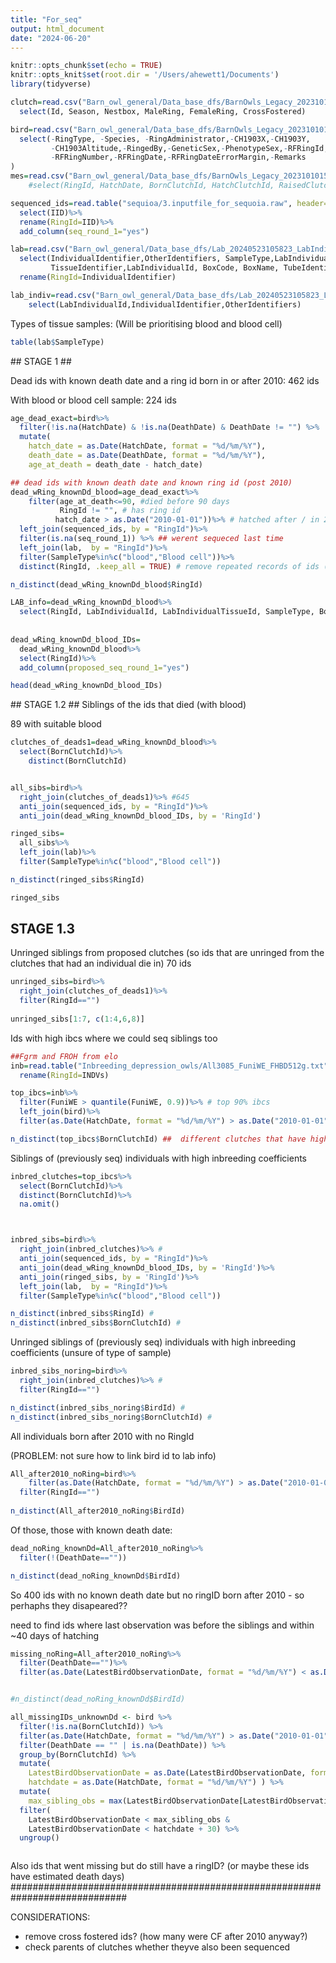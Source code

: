 ```yaml
---
title: "For_seq"
output: html_document
date: "2024-06-20"
---
```


```r
knitr::opts_chunk$set(echo = TRUE)
knitr::opts_knit$set(root.dir = '/Users/ahewett1/Documents')
library(tidyverse)
```

```r
clutch=read.csv("Barn_owl_general/Data_base_dfs/BarnOwls_Legacy_20231010153920_Clutch.csv")%>%
  select(Id, Season, Nestbox, MaleRing, FemaleRing, CrossFostered)

bird=read.csv("Barn_owl_general/Data_base_dfs/BarnOwls_Legacy_20231010153920_Bird.csv")%>%
  select(-RingType, -Species, -RingAdministrator,-CH1903X,-CH1903Y,
         -CH1903Altitude,-RingedBy,-GeneticSex,-PhenotypeSex,-RFRingId,
         -RFRingNumber,-RFRingDate,-RFRingDateErrorMargin,-Remarks
)
mes=read.csv("Barn_owl_general/Data_base_dfs/BarnOwls_Legacy_20231010153920_BirdMeasurement.csv")#%>%
    #select(RingId, HatchDate, BornClutchId, HatchClutchId, RaisedClutchId, RingDate, SiteId)

sequenced_ids=read.table("sequioa/3.inputfile_for_sequoia.raw", header=T)%>%
  select(IID)%>%
  rename(RingId=IID)%>%
  add_column(seq_round_1="yes")

lab=read.csv("Barn_owl_general/Data_base_dfs/Lab_20240523105823_LabIndividualTissue.csv")%>%
  select(IndividualIdentifier,OtherIdentifiers, SampleType,LabIndividualTissueId,
         TissueIdentifier,LabIndividualId, BoxCode, BoxName, TubeIdentifier)%>%
  rename(RingId=IndividualIdentifier)

lab_indiv=read.csv("Barn_owl_general/Data_base_dfs/Lab_20240523105823_LabIndividual.csv")%>%
    select(LabIndividualId,IndividualIdentifier,OtherIdentifiers)
```

Types of tissue samples:
(Will be prioritising blood and blood cell)
```r
table(lab$SampleType)
```



 ## STAGE 1 ##
 
Dead ids with known death date and a ring id born in or after 2010:
462 ids 

With blood or blood cell sample:
224 ids 

```r
age_dead_exact=bird%>%
  filter(!is.na(HatchDate) & !is.na(DeathDate) & DeathDate != "") %>%
  mutate(
    hatch_date = as.Date(HatchDate, format = "%d/%m/%Y"),
    death_date = as.Date(DeathDate, format = "%d/%m/%Y"),
    age_at_death = death_date - hatch_date)

## dead ids with known death date and known ring id (post 2010)
dead_wRing_knownDd_blood=age_dead_exact%>%
    filter(age_at_death<=90, #died before 90 days
           RingId != "", # has ring id
          hatch_date > as.Date("2010-01-01"))%>% # hatched after / in 2010
  left_join(sequenced_ids, by = "RingId")%>%
  filter(is.na(seq_round_1)) %>% ## werent sequeced last time 
  left_join(lab,  by = "RingId")%>%
  filter(SampleType%in%c("blood","Blood cell"))%>%
  distinct(RingId, .keep_all = TRUE) # remove repeated records of ids (where there are multiple blood samples)

n_distinct(dead_wRing_knownDd_blood$RingId)

LAB_info=dead_wRing_knownDd_blood%>%
  select(RingId, LabIndividualId, LabIndividualTissueId, SampleType, BoxCode, BoxName, TubeIdentifier)
  
  
dead_wRing_knownDd_blood_IDs=
  dead_wRing_knownDd_blood%>%
  select(RingId)%>%
  add_column(proposed_seq_round_1="yes")

head(dead_wRing_knownDd_blood_IDs)
```

 ## STAGE 1.2 ##
 Siblings of the ids that died (with blood)
 
 89 with suitable blood 

```r
clutches_of_deads1=dead_wRing_knownDd_blood%>%
  select(BornClutchId)%>%
    distinct(BornClutchId)


all_sibs=bird%>%
  right_join(clutches_of_deads1)%>% #645 
  anti_join(sequenced_ids, by = "RingId")%>%
  anti_join(dead_wRing_knownDd_blood_IDs, by = 'RingId')

ringed_sibs=
  all_sibs%>%
  left_join(lab)%>%
  filter(SampleType%in%c("blood","Blood cell"))

n_distinct(ringed_sibs$RingId)

ringed_sibs
```

## STAGE 1.3 ##

Unringed siblings from proposed clutches
(so ids that are unringed from the clutches that had an individual die in)
70 ids 

```r

unringed_sibs=bird%>%
  right_join(clutches_of_deads1)%>% 
  filter(RingId=="")
  
unringed_sibs[1:7, c(1:4,6,8)]
```





Ids with high ibcs where we could seq siblings too 

```r

##Fgrm and FROH from elo
inb=read.table("Inbreeding_depression_owls/All3085_FuniWE_FHBD512g.txt", header = T)%>%
  rename(RingId=INDVs)

top_ibcs=inb%>%
  filter(FuniWE > quantile(FuniWE, 0.9))%>% # top 90% ibcs
  left_join(bird)%>%
  filter(as.Date(HatchDate, format = "%d/%m/%Y") > as.Date("2010-01-01")) # hatched after / in 2010

n_distinct(top_ibcs$BornClutchId) ##  different clutches that have highest ibcs 

```

Siblings of (previously seq) individuals with high inbreeding coefficients 

```r
inbred_clutches=top_ibcs%>%
  select(BornClutchId)%>%
  distinct(BornClutchId)%>%
  na.omit()



inbred_sibs=bird%>%
  right_join(inbred_clutches)%>% #
  anti_join(sequenced_ids, by = "RingId")%>%
  anti_join(dead_wRing_knownDd_blood_IDs, by = 'RingId')%>%
  anti_join(ringed_sibs, by = 'RingId')%>%
  left_join(lab,  by = "RingId")%>%
  filter(SampleType%in%c("blood","Blood cell"))

n_distinct(inbred_sibs$RingId) #
n_distinct(inbred_sibs$BornClutchId) #


```

Unringed siblings of (previously seq) individuals with high inbreeding coefficients 
(unsure of type of sample)


```r

inbred_sibs_noring=bird%>%
  right_join(inbred_clutches)%>% #
  filter(RingId=="")

n_distinct(inbred_sibs_noring$BirdId) #
n_distinct(inbred_sibs_noring$BornClutchId) #


```

All individuals born after 2010 with no RingId

(PROBLEM: not sure how to link bird id to lab info)
```r
All_after2010_noRing=bird%>%
    filter(as.Date(HatchDate, format = "%d/%m/%Y") > as.Date("2010-01-01"))%>% # hatched after / in 2010
  filter(RingId=="")
 
n_distinct(All_after2010_noRing$BirdId)


```

Of those, those with known death date:

```r
dead_noRing_knownDd=All_after2010_noRing%>%
  filter(!(DeathDate==""))

n_distinct(dead_noRing_knownDd$BirdId)

```

So 400 ids with no known death date but no ringID born after 2010 - so perhaphs they disapeared??

need to find ids where last observation was before the siblings and within ~40 days of hatching

```r
missing_noRing=All_after2010_noRing%>%
  filter(DeathDate=="")%>%
  filter(as.Date(LatestBirdObservationDate, format = "%d/%m/%Y") < as.Date(HatchDate, format = "%d/%m/%Y")+20) 


#n_distinct(dead_noRing_knownDd$BirdId)

```



```r

all_missingIDs_unknownDd <- bird %>%
  filter(!is.na(BornClutchId)) %>%
  filter(as.Date(HatchDate, format = "%d/%m/%Y") > as.Date("2010-01-01")) %>% # hatched after / in 2010
  filter(DeathDate == "" | is.na(DeathDate)) %>%
  group_by(BornClutchId) %>%
  mutate(
    LatestBirdObservationDate = as.Date(LatestBirdObservationDate, format = "%d/%m/%Y"),
    hatchdate = as.Date(HatchDate, format = "%d/%m/%Y") ) %>%
  mutate(
    max_sibling_obs = max(LatestBirdObservationDate[LatestBirdObservationDate <= hatchdate + 60]) ) %>%
  filter(
    LatestBirdObservationDate < max_sibling_obs &
    LatestBirdObservationDate < hatchdate + 30) %>%
  ungroup()



```






Also ids that went missing but do still have a ringID?
(or maybe these ids have estimated death days)
#############################################################################

CONSIDERATIONS:

- remove cross fostered ids? (how many were CF after 2010 anyway?)
- check parents of clutches whether theyve also been sequenced 
